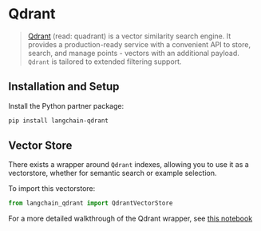 # Qdrant

>[Qdrant](https://qdrant.tech/documentation/) (read: quadrant) is a vector similarity search engine. 
> It provides a production-ready service with a convenient API to store, search, and manage 
> points - vectors with an additional payload. `Qdrant` is tailored to extended filtering support.


## Installation and Setup

Install the Python partner package:

```bash
pip install langchain-qdrant
```


## Vector Store

There exists a wrapper around `Qdrant` indexes, allowing you to use it as a vectorstore,
whether for semantic search or example selection.

To import this vectorstore:
```python
from langchain_qdrant import QdrantVectorStore
```

For a more detailed walkthrough of the Qdrant wrapper, see [this notebook](/docs/integrations/vectorstores/qdrant)
